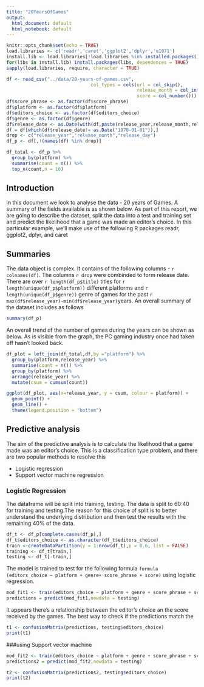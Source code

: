 ```yaml
---
title: "20YearsOfGames"
output:
  html_document: default
  html_notebook: default
---
```

```r
knitr::opts_chunk$set(echo = TRUE)
load.libraries <- c('readr','caret','ggplot2','dplyr','e1071')
install.lib <- load.libraries[!load.libraries %in% installed.packages()]
for(libs in install.lib) install.packages(libs, dependences = TRUE)
sapply(load.libraries, require, character = TRUE)

df <- read_csv("../data/20-years-of-games.csv", 
                               col_types = cols(url = col_skip(),
                                                release_month = col_integer(),
                                                score = col_number()))
df$score_phrase <- as.factor(df$score_phrase)
df$platform <- as.factor(df$platform)
df$editors_choice <- as.factor(df$editors_choice)
df$genre <- as.factor(df$genre)
df$release_date <- as.Date(with(df,paste(release_year,release_month,release_day,sep="-")),"%Y-%m-%d")
df = df[which(df$release_date!= as.Date("1970-01-01")),]
drop <- c("release_year","release_month","release_day")
df_p <- df[,!(names(df) %in% drop)]

df_total <- df_p %>% 
  group_by(platform) %>%
  summarise(count = n()) %>%
  top_n(count,n = 10)
```
## Introduction
In this document we look to analyse the data - 20 years of Games. A summary of the fields available is as shown below. As part of this report, we are going to describe the dataset, split the data into a test and training set and predict the likelihood that a game was made an editor's choice. In this particular example, we'll make use of the following R packages readr, ggplot2, dplyr, and caret

## Summaries
The data object is complex. It contains of the following columns - `r colnames(df)`. The columns `r drop` were combinded to form release date. There are over `r length(df_p$title)` titles for `r length(unique(df_p$platform))` different platforms and `r length(unique(df_p$genre))` genre of games for the past `r max(df$release_year)-min(df$release_year)`years. An overall summary of the dataset includes as follows
```r
summary(df_p)
```
An overall trend of the number of games during the years can be shown as below. As is visible from the graph, the PC gaming industry once had taken off hasn't looked back.

``` r
df_plot = left_join(df_total,df,by ="platform") %>% 
  group_by(platform,release_year) %>%
  summarise(count = n()) %>%
  group_by(platform) %>%
  arrange(release_year) %>%
  mutate(csum = cumsum(count))

ggplot(df_plot, aes(x=release_year, y = csum, colour = platform)) +
  geom_point() +
  geom_line() +
  theme(legend.position = "bottom")

```
## Predictive analysis
The aim of the predictive analysis is to calculate the likelihood that a game made was an editor's choice. This is a classification type problem, and there are two popular methods to resolve this

* Logistic regression
* Support vector machine regression

### Logistic Regression
The dataframe will be split into training, testing. The data is split to 60:40 for training and testing.The reason for this choice of split is to better understand the underlying distribution and then test the results with the remaining 40% of the data.
```r
df_t <- df_p[complete.cases(df_p),]
df_t$editors_choice <- as.character(df_t$editors_choice)
train <-createDataPartition(y = 1:nrow(df_t),p = 0.6, list = FALSE)
training <- df_t[train,]
testing <- df_t[-train,]
```
The model is trained to test for the following formula `formula (editors_choice ~ platform + genre+ score_phrase + score)` using logistic regression.
```r
mod_fit1 <- train(editors_choice ~ platform + genre + score_phrase + score, data = training, method = "glm", family = "binomial", na.action = na.exclude)
predictions = predict(mod_fit1,newdata = testing)
```
It appears there's a relationship between the editor's choice an the score received by the games. The best way to check if the predictions match the 
```r
t1 <- confusionMatrix(predictions, testing$editors_choice)
print(t1)
```
###using Support vector machine
```r
mod_fit2 <- train(editors_choice ~ platform + genre + score_phrase + score, data = training, method = "svmLinearWeights", na.action = na.exclude)
predictions2 = predict(mod_fit2,newdata = testing)
```

```r
t2 <- confusionMatrix(predictions2, testing$editors_choice)
print(t2)
```
